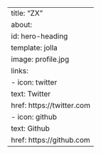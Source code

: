 ---
title: "ZX"
about:
  id: hero-heading
  template: jolla
  image: profile.jpg
  links:
    - icon: twitter
      text: Twitter
      href: https://twitter.com
    - icon: github
      text: Github
      href: https://github.com
---